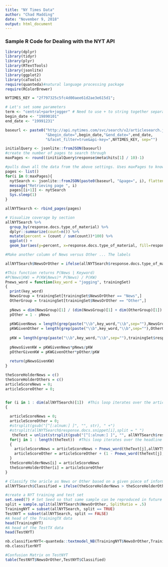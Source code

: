 ```yaml
---
title: "NY Times Data"
author: "Chad Madding"
date: "November 9, 2018"
output: html_document
---
```


### Sample R Code for Dealing with the NYT API
  
```r
library(dplyr)
library(tidyr)
library(plyr)
library(RTextTools)
library(jsonlite)
library(ggplot2)
library(caTools)
require(quanteda)#natural language processing package
require(RColorBrewer)

NYTIMES_KEY = "2f797325c5fc4d00aee61d2ae3e615d1";

# Let's set some parameters
term <- "central+park+jogger" # Need to use + to string together separate words
begin_date <- "19890101"
end_date <- "19991231"

baseurl <- paste0("http://api.nytimes.com/svc/search/v2/articlesearch.json?q=",term,
                  "&begin_date=",begin_date,"&end_date=",end_date,
                  "&facet_filter=true&api-key=",NYTIMES_KEY, sep="")

initialQuery <- jsonlite::fromJSON(baseurl)
#create the number of pages to search through
maxPages <- round((initialQuery$response$meta$hits[1] / 10)-1)

#pulls down all the data from the above settings. Uses maxPages to know when to stop
pages <- list()
for(i in 0:maxPages){
  nytSearch <- jsonlite::fromJSON(paste0(baseurl, "&page=", i), flatten = TRUE) %>% data.frame() 
  message("Retrieving page ", i)
  pages[[i+1]] <- nytSearch 
  Sys.sleep(1) 
}

allNYTSearch <- rbind_pages(pages)

# Visualize coverage by section
allNYTSearch %>% 
  group_by(response.docs.type_of_material) %>%
  dplyr::summarize(count=n()) %>%
  mutate(percent = (count / sum(count))*100) %>%
  ggplot() +
  geom_bar(aes(y=percent, x=response.docs.type_of_material, fill=response.docs.type_of_material), stat = "identity") + coord_flip()

#Make another column of News versus Other ... The labels

allNYTSearch$NewsOrOther = ifelse(allNYTSearch$response.docs.type_of_material == "News","News","Other")

#This function returns P(News | Keyword) 
#P(News|KW) = P(KW|News)* P(News) / P(KW)
Pnews_word = function(key_word = "jogging", trainingSet)
{
  print(key_word)
  NewsGroup = trainingSet[trainingSet$NewsOrOther == "News",]
  OtherGroup = trainingSet[trainingSet$NewsOrOther == "Other",]
  
  pNews = dim(NewsGroup)[1] / (dim(NewsGroup)[1] + dim(OtherGroup)[1])
  pOther = 1 - pNews
  
  pKWGivenNews = length(grep(paste("\\b",key_word,"\\b",sep=""),NewsGroup$response.docs.snippet,ignore.case = TRUE))/dim(NewsGroup)[1]
  pKWGivenOther = length(grep(paste("\\b",key_word,"\\b",sep=""),OtherGroup$response.docs.snippet,ignore.case = TRUE))/dim(OtherGroup)[1]
  
  pKW = length(grep(paste("\\b",key_word,"\\b",sep=""),trainingSet$response.docs.snippet,ignore.case = TRUE))/dim(trainingSet)[1]
  
  pNewsGivenKW = pKWGivenNews*pNews/pKW
  pOtherGivenKW = pKWGivenOther*pOther/pKW
  
  return(pNewsGivenKW)
}

theScoreHolderNews = c()
theScoreHolderOthers = c()
articleScoreNews = 0;
articleScoreOther = 0;


for (i in 1 : dim(allNYTSearch)[1])  #This loop iterates over the articles
{
  
  articleScoreNews = 0; 
  articleScoreOther = 0;
  #strsplit(gsub("[^[:alnum:] ]", "", str), " +")
  #strsplit(allNYTSearch$response.docs.snippet[i],split = " ")
   theText = unlist(strsplit(gsub("[^[:alnum:] ]", "", allNYTSearch$response.docs.snippet[i]), " +"))
  for(j in 1 : length(theText))  #This loop iterates over the headline (each word)
  {
    articleScoreNews = articleScoreNews + Pnews_word(theText[j],allNYTSearch)
    articleScoreOther = articleScoreOther + (1 - Pnews_word(theText[j],allNYTSearch))
  }
  theScoreHolderNews[i] = articleScoreNews
  theScoreHolderOther[i] = articleScoreOther
}

# Classify the aricle as News or Other based on a given piece of information from the article.
allNYTSearch$Classified = ifelse(theScoreHolderNews > theScoreHolderOther,"News","Other")
```


```r
#create a NYT training and test set
set.seed(7) # Set Seed so that same sample can be reproduced in future also
split = sample.split(allNYTSearch$NewsOrOther, SplitRatio = .5)
TrainingNYT = subset(allNYTSearch, split == TRUE)
TestNYT = subset(allNYTSearch, split == FALSE)
#A head of the TrainingTX data
head(TrainingNYT)
#A head of the TestTX data
head(TestNYT)

nb.classifierNYT<-quanteda::textmodel_NB(TrainingNYT$NewsOrOther,TrainingNYT$Classified)
nb.classifierNYT

#Confusion Matrix on TestNYT
table(TestNYT$NewsOrOther,TestNYT$Classified)
```